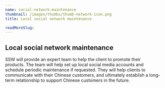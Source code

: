```yaml
---
name: social-network-maintenance
thumbnail: /images/thumbs/thumb-network-icon.png
title: Local social network maintenance

readMoreSlug: 
---
```


## Local social network maintenance

SSW will provide an expert team to help the client to promote their products. The team will help set up local social media accounts and schedule periodic maintenance if requested. They will help clients to communicate with their Chinese customers, and ultimately establish a long-term relationship to support Chinese customers in the future.
